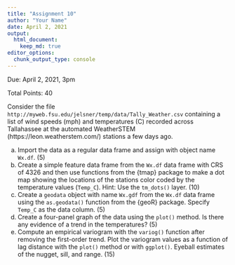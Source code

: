 ```yaml
---
title: "Assignment 10"
author: "Your Name"
date: April 2, 2021
output: 
  html_document:
    keep_md: true
editor_options: 
  chunk_output_type: console
---
```


Due: April 2, 2021, 3pm

Total Points: 40

Consider the file `http://myweb.fsu.edu/jelsner/temp/data/Tally_Weather.csv` containing a list of wind speeds (mph) and temperatures (C) recorded across Tallahassee at the automated WeatherSTEM (https://leon.weatherstem.com/) stations a few days ago.

(a) Import the data as a regular data frame and assign with object name `Wx.df`. (5)
(b) Create a simple feature data frame from the `Wx.df` data frame with CRS of 4326 and then use functions from the {tmap} package to make a dot map showing the locations of the stations color coded by the temperature values (`Temp_C`). Hint: Use the `tm_dots()` layer. (10)
(c) Create a `geodata` object with name `Wx.gdf` from the `Wx.df` data frame using the `as.geodata()` function from the {geoR} package. Specify `Temp_C` as the data column. (5)
(d) Create a four-panel graph of the data using the `plot()` method. Is there any evidence of a trend in the temperatures? (5)
(e) Compute an empirical variogram with the `variog()` function after removing the first-order trend. Plot the variogram values as a function of lag distance with the `plot()` method or with `ggplot()`. Eyeball estimates of the nugget, sill, and range. (15)